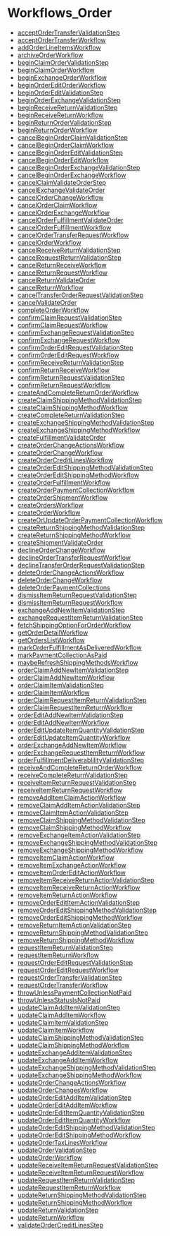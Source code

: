 
# Workflows\_Order

- [acceptOrderTransferValidationStep](../Workflows_Order/functions/core_flows.Order.Workflows_Order.acceptOrderTransferValidationStep/page.mdx)
- [acceptOrderTransferWorkflow](../Workflows_Order/functions/core_flows.Order.Workflows_Order.acceptOrderTransferWorkflow/page.mdx)
- [addOrderLineItemsWorkflow](../Workflows_Order/functions/core_flows.Order.Workflows_Order.addOrderLineItemsWorkflow/page.mdx)
- [archiveOrderWorkflow](../Workflows_Order/functions/core_flows.Order.Workflows_Order.archiveOrderWorkflow/page.mdx)
- [beginClaimOrderValidationStep](../Workflows_Order/functions/core_flows.Order.Workflows_Order.beginClaimOrderValidationStep/page.mdx)
- [beginClaimOrderWorkflow](../Workflows_Order/functions/core_flows.Order.Workflows_Order.beginClaimOrderWorkflow/page.mdx)
- [beginExchangeOrderWorkflow](../Workflows_Order/functions/core_flows.Order.Workflows_Order.beginExchangeOrderWorkflow/page.mdx)
- [beginOrderEditOrderWorkflow](../Workflows_Order/functions/core_flows.Order.Workflows_Order.beginOrderEditOrderWorkflow/page.mdx)
- [beginOrderEditValidationStep](../Workflows_Order/functions/core_flows.Order.Workflows_Order.beginOrderEditValidationStep/page.mdx)
- [beginOrderExchangeValidationStep](../Workflows_Order/functions/core_flows.Order.Workflows_Order.beginOrderExchangeValidationStep/page.mdx)
- [beginReceiveReturnValidationStep](../Workflows_Order/functions/core_flows.Order.Workflows_Order.beginReceiveReturnValidationStep/page.mdx)
- [beginReceiveReturnWorkflow](../Workflows_Order/functions/core_flows.Order.Workflows_Order.beginReceiveReturnWorkflow/page.mdx)
- [beginReturnOrderValidationStep](../Workflows_Order/functions/core_flows.Order.Workflows_Order.beginReturnOrderValidationStep/page.mdx)
- [beginReturnOrderWorkflow](../Workflows_Order/functions/core_flows.Order.Workflows_Order.beginReturnOrderWorkflow/page.mdx)
- [cancelBeginOrderClaimValidationStep](../Workflows_Order/functions/core_flows.Order.Workflows_Order.cancelBeginOrderClaimValidationStep/page.mdx)
- [cancelBeginOrderClaimWorkflow](../Workflows_Order/functions/core_flows.Order.Workflows_Order.cancelBeginOrderClaimWorkflow/page.mdx)
- [cancelBeginOrderEditValidationStep](../Workflows_Order/functions/core_flows.Order.Workflows_Order.cancelBeginOrderEditValidationStep/page.mdx)
- [cancelBeginOrderEditWorkflow](../Workflows_Order/functions/core_flows.Order.Workflows_Order.cancelBeginOrderEditWorkflow/page.mdx)
- [cancelBeginOrderExchangeValidationStep](../Workflows_Order/functions/core_flows.Order.Workflows_Order.cancelBeginOrderExchangeValidationStep/page.mdx)
- [cancelBeginOrderExchangeWorkflow](../Workflows_Order/functions/core_flows.Order.Workflows_Order.cancelBeginOrderExchangeWorkflow/page.mdx)
- [cancelClaimValidateOrderStep](../Workflows_Order/functions/core_flows.Order.Workflows_Order.cancelClaimValidateOrderStep/page.mdx)
- [cancelExchangeValidateOrder](../Workflows_Order/functions/core_flows.Order.Workflows_Order.cancelExchangeValidateOrder/page.mdx)
- [cancelOrderChangeWorkflow](../Workflows_Order/functions/core_flows.Order.Workflows_Order.cancelOrderChangeWorkflow/page.mdx)
- [cancelOrderClaimWorkflow](../Workflows_Order/functions/core_flows.Order.Workflows_Order.cancelOrderClaimWorkflow/page.mdx)
- [cancelOrderExchangeWorkflow](../Workflows_Order/functions/core_flows.Order.Workflows_Order.cancelOrderExchangeWorkflow/page.mdx)
- [cancelOrderFulfillmentValidateOrder](../Workflows_Order/functions/core_flows.Order.Workflows_Order.cancelOrderFulfillmentValidateOrder/page.mdx)
- [cancelOrderFulfillmentWorkflow](../Workflows_Order/functions/core_flows.Order.Workflows_Order.cancelOrderFulfillmentWorkflow/page.mdx)
- [cancelOrderTransferRequestWorkflow](../Workflows_Order/functions/core_flows.Order.Workflows_Order.cancelOrderTransferRequestWorkflow/page.mdx)
- [cancelOrderWorkflow](../Workflows_Order/functions/core_flows.Order.Workflows_Order.cancelOrderWorkflow/page.mdx)
- [cancelReceiveReturnValidationStep](../Workflows_Order/functions/core_flows.Order.Workflows_Order.cancelReceiveReturnValidationStep/page.mdx)
- [cancelRequestReturnValidationStep](../Workflows_Order/functions/core_flows.Order.Workflows_Order.cancelRequestReturnValidationStep/page.mdx)
- [cancelReturnReceiveWorkflow](../Workflows_Order/functions/core_flows.Order.Workflows_Order.cancelReturnReceiveWorkflow/page.mdx)
- [cancelReturnRequestWorkflow](../Workflows_Order/functions/core_flows.Order.Workflows_Order.cancelReturnRequestWorkflow/page.mdx)
- [cancelReturnValidateOrder](../Workflows_Order/functions/core_flows.Order.Workflows_Order.cancelReturnValidateOrder/page.mdx)
- [cancelReturnWorkflow](../Workflows_Order/functions/core_flows.Order.Workflows_Order.cancelReturnWorkflow/page.mdx)
- [cancelTransferOrderRequestValidationStep](../Workflows_Order/functions/core_flows.Order.Workflows_Order.cancelTransferOrderRequestValidationStep/page.mdx)
- [cancelValidateOrder](../Workflows_Order/functions/core_flows.Order.Workflows_Order.cancelValidateOrder/page.mdx)
- [completeOrderWorkflow](../Workflows_Order/functions/core_flows.Order.Workflows_Order.completeOrderWorkflow/page.mdx)
- [confirmClaimRequestValidationStep](../Workflows_Order/functions/core_flows.Order.Workflows_Order.confirmClaimRequestValidationStep/page.mdx)
- [confirmClaimRequestWorkflow](../Workflows_Order/functions/core_flows.Order.Workflows_Order.confirmClaimRequestWorkflow/page.mdx)
- [confirmExchangeRequestValidationStep](../Workflows_Order/functions/core_flows.Order.Workflows_Order.confirmExchangeRequestValidationStep/page.mdx)
- [confirmExchangeRequestWorkflow](../Workflows_Order/functions/core_flows.Order.Workflows_Order.confirmExchangeRequestWorkflow/page.mdx)
- [confirmOrderEditRequestValidationStep](../Workflows_Order/functions/core_flows.Order.Workflows_Order.confirmOrderEditRequestValidationStep/page.mdx)
- [confirmOrderEditRequestWorkflow](../Workflows_Order/functions/core_flows.Order.Workflows_Order.confirmOrderEditRequestWorkflow/page.mdx)
- [confirmReceiveReturnValidationStep](../Workflows_Order/functions/core_flows.Order.Workflows_Order.confirmReceiveReturnValidationStep/page.mdx)
- [confirmReturnReceiveWorkflow](../Workflows_Order/functions/core_flows.Order.Workflows_Order.confirmReturnReceiveWorkflow/page.mdx)
- [confirmReturnRequestValidationStep](../Workflows_Order/functions/core_flows.Order.Workflows_Order.confirmReturnRequestValidationStep/page.mdx)
- [confirmReturnRequestWorkflow](../Workflows_Order/functions/core_flows.Order.Workflows_Order.confirmReturnRequestWorkflow/page.mdx)
- [createAndCompleteReturnOrderWorkflow](../Workflows_Order/functions/core_flows.Order.Workflows_Order.createAndCompleteReturnOrderWorkflow/page.mdx)
- [createClaimShippingMethodValidationStep](../Workflows_Order/functions/core_flows.Order.Workflows_Order.createClaimShippingMethodValidationStep/page.mdx)
- [createClaimShippingMethodWorkflow](../Workflows_Order/functions/core_flows.Order.Workflows_Order.createClaimShippingMethodWorkflow/page.mdx)
- [createCompleteReturnValidationStep](../Workflows_Order/functions/core_flows.Order.Workflows_Order.createCompleteReturnValidationStep/page.mdx)
- [createExchangeShippingMethodValidationStep](../Workflows_Order/functions/core_flows.Order.Workflows_Order.createExchangeShippingMethodValidationStep/page.mdx)
- [createExchangeShippingMethodWorkflow](../Workflows_Order/functions/core_flows.Order.Workflows_Order.createExchangeShippingMethodWorkflow/page.mdx)
- [createFulfillmentValidateOrder](../Workflows_Order/functions/core_flows.Order.Workflows_Order.createFulfillmentValidateOrder/page.mdx)
- [createOrderChangeActionsWorkflow](../Workflows_Order/functions/core_flows.Order.Workflows_Order.createOrderChangeActionsWorkflow/page.mdx)
- [createOrderChangeWorkflow](../Workflows_Order/functions/core_flows.Order.Workflows_Order.createOrderChangeWorkflow/page.mdx)
- [createOrderCreditLinesWorkflow](../Workflows_Order/functions/core_flows.Order.Workflows_Order.createOrderCreditLinesWorkflow/page.mdx)
- [createOrderEditShippingMethodValidationStep](../Workflows_Order/functions/core_flows.Order.Workflows_Order.createOrderEditShippingMethodValidationStep/page.mdx)
- [createOrderEditShippingMethodWorkflow](../Workflows_Order/functions/core_flows.Order.Workflows_Order.createOrderEditShippingMethodWorkflow/page.mdx)
- [createOrderFulfillmentWorkflow](../Workflows_Order/functions/core_flows.Order.Workflows_Order.createOrderFulfillmentWorkflow/page.mdx)
- [createOrderPaymentCollectionWorkflow](../Workflows_Order/functions/core_flows.Order.Workflows_Order.createOrderPaymentCollectionWorkflow/page.mdx)
- [createOrderShipmentWorkflow](../Workflows_Order/functions/core_flows.Order.Workflows_Order.createOrderShipmentWorkflow/page.mdx)
- [createOrdersWorkflow](../Workflows_Order/functions/core_flows.Order.Workflows_Order.createOrdersWorkflow/page.mdx)
- [createOrderWorkflow](../Workflows_Order/functions/core_flows.Order.Workflows_Order.createOrderWorkflow/page.mdx)
- [createOrUpdateOrderPaymentCollectionWorkflow](../Workflows_Order/functions/core_flows.Order.Workflows_Order.createOrUpdateOrderPaymentCollectionWorkflow/page.mdx)
- [createReturnShippingMethodValidationStep](../Workflows_Order/functions/core_flows.Order.Workflows_Order.createReturnShippingMethodValidationStep/page.mdx)
- [createReturnShippingMethodWorkflow](../Workflows_Order/functions/core_flows.Order.Workflows_Order.createReturnShippingMethodWorkflow/page.mdx)
- [createShipmentValidateOrder](../Workflows_Order/functions/core_flows.Order.Workflows_Order.createShipmentValidateOrder/page.mdx)
- [declineOrderChangeWorkflow](../Workflows_Order/functions/core_flows.Order.Workflows_Order.declineOrderChangeWorkflow/page.mdx)
- [declineOrderTransferRequestWorkflow](../Workflows_Order/functions/core_flows.Order.Workflows_Order.declineOrderTransferRequestWorkflow/page.mdx)
- [declineTransferOrderRequestValidationStep](../Workflows_Order/functions/core_flows.Order.Workflows_Order.declineTransferOrderRequestValidationStep/page.mdx)
- [deleteOrderChangeActionsWorkflow](../Workflows_Order/functions/core_flows.Order.Workflows_Order.deleteOrderChangeActionsWorkflow/page.mdx)
- [deleteOrderChangeWorkflow](../Workflows_Order/functions/core_flows.Order.Workflows_Order.deleteOrderChangeWorkflow/page.mdx)
- [deleteOrderPaymentCollections](../Workflows_Order/functions/core_flows.Order.Workflows_Order.deleteOrderPaymentCollections/page.mdx)
- [dismissItemReturnRequestValidationStep](../Workflows_Order/functions/core_flows.Order.Workflows_Order.dismissItemReturnRequestValidationStep/page.mdx)
- [dismissItemReturnRequestWorkflow](../Workflows_Order/functions/core_flows.Order.Workflows_Order.dismissItemReturnRequestWorkflow/page.mdx)
- [exchangeAddNewItemValidationStep](../Workflows_Order/functions/core_flows.Order.Workflows_Order.exchangeAddNewItemValidationStep/page.mdx)
- [exchangeRequestItemReturnValidationStep](../Workflows_Order/functions/core_flows.Order.Workflows_Order.exchangeRequestItemReturnValidationStep/page.mdx)
- [fetchShippingOptionForOrderWorkflow](../Workflows_Order/functions/core_flows.Order.Workflows_Order.fetchShippingOptionForOrderWorkflow/page.mdx)
- [getOrderDetailWorkflow](../Workflows_Order/functions/core_flows.Order.Workflows_Order.getOrderDetailWorkflow/page.mdx)
- [getOrdersListWorkflow](../Workflows_Order/functions/core_flows.Order.Workflows_Order.getOrdersListWorkflow/page.mdx)
- [markOrderFulfillmentAsDeliveredWorkflow](../Workflows_Order/functions/core_flows.Order.Workflows_Order.markOrderFulfillmentAsDeliveredWorkflow/page.mdx)
- [markPaymentCollectionAsPaid](../Workflows_Order/functions/core_flows.Order.Workflows_Order.markPaymentCollectionAsPaid/page.mdx)
- [maybeRefreshShippingMethodsWorkflow](../Workflows_Order/functions/core_flows.Order.Workflows_Order.maybeRefreshShippingMethodsWorkflow/page.mdx)
- [orderClaimAddNewItemValidationStep](../Workflows_Order/functions/core_flows.Order.Workflows_Order.orderClaimAddNewItemValidationStep/page.mdx)
- [orderClaimAddNewItemWorkflow](../Workflows_Order/functions/core_flows.Order.Workflows_Order.orderClaimAddNewItemWorkflow/page.mdx)
- [orderClaimItemValidationStep](../Workflows_Order/functions/core_flows.Order.Workflows_Order.orderClaimItemValidationStep/page.mdx)
- [orderClaimItemWorkflow](../Workflows_Order/functions/core_flows.Order.Workflows_Order.orderClaimItemWorkflow/page.mdx)
- [orderClaimRequestItemReturnValidationStep](../Workflows_Order/functions/core_flows.Order.Workflows_Order.orderClaimRequestItemReturnValidationStep/page.mdx)
- [orderClaimRequestItemReturnWorkflow](../Workflows_Order/functions/core_flows.Order.Workflows_Order.orderClaimRequestItemReturnWorkflow/page.mdx)
- [orderEditAddNewItemValidationStep](../Workflows_Order/functions/core_flows.Order.Workflows_Order.orderEditAddNewItemValidationStep/page.mdx)
- [orderEditAddNewItemWorkflow](../Workflows_Order/functions/core_flows.Order.Workflows_Order.orderEditAddNewItemWorkflow/page.mdx)
- [orderEditUpdateItemQuantityValidationStep](../Workflows_Order/functions/core_flows.Order.Workflows_Order.orderEditUpdateItemQuantityValidationStep/page.mdx)
- [orderEditUpdateItemQuantityWorkflow](../Workflows_Order/functions/core_flows.Order.Workflows_Order.orderEditUpdateItemQuantityWorkflow/page.mdx)
- [orderExchangeAddNewItemWorkflow](../Workflows_Order/functions/core_flows.Order.Workflows_Order.orderExchangeAddNewItemWorkflow/page.mdx)
- [orderExchangeRequestItemReturnWorkflow](../Workflows_Order/functions/core_flows.Order.Workflows_Order.orderExchangeRequestItemReturnWorkflow/page.mdx)
- [orderFulfillmentDeliverablilityValidationStep](../Workflows_Order/functions/core_flows.Order.Workflows_Order.orderFulfillmentDeliverablilityValidationStep/page.mdx)
- [receiveAndCompleteReturnOrderWorkflow](../Workflows_Order/functions/core_flows.Order.Workflows_Order.receiveAndCompleteReturnOrderWorkflow/page.mdx)
- [receiveCompleteReturnValidationStep](../Workflows_Order/functions/core_flows.Order.Workflows_Order.receiveCompleteReturnValidationStep/page.mdx)
- [receiveItemReturnRequestValidationStep](../Workflows_Order/functions/core_flows.Order.Workflows_Order.receiveItemReturnRequestValidationStep/page.mdx)
- [receiveItemReturnRequestWorkflow](../Workflows_Order/functions/core_flows.Order.Workflows_Order.receiveItemReturnRequestWorkflow/page.mdx)
- [removeAddItemClaimActionWorkflow](../Workflows_Order/functions/core_flows.Order.Workflows_Order.removeAddItemClaimActionWorkflow/page.mdx)
- [removeClaimAddItemActionValidationStep](../Workflows_Order/functions/core_flows.Order.Workflows_Order.removeClaimAddItemActionValidationStep/page.mdx)
- [removeClaimItemActionValidationStep](../Workflows_Order/functions/core_flows.Order.Workflows_Order.removeClaimItemActionValidationStep/page.mdx)
- [removeClaimShippingMethodValidationStep](../Workflows_Order/functions/core_flows.Order.Workflows_Order.removeClaimShippingMethodValidationStep/page.mdx)
- [removeClaimShippingMethodWorkflow](../Workflows_Order/functions/core_flows.Order.Workflows_Order.removeClaimShippingMethodWorkflow/page.mdx)
- [removeExchangeItemActionValidationStep](../Workflows_Order/functions/core_flows.Order.Workflows_Order.removeExchangeItemActionValidationStep/page.mdx)
- [removeExchangeShippingMethodValidationStep](../Workflows_Order/functions/core_flows.Order.Workflows_Order.removeExchangeShippingMethodValidationStep/page.mdx)
- [removeExchangeShippingMethodWorkflow](../Workflows_Order/functions/core_flows.Order.Workflows_Order.removeExchangeShippingMethodWorkflow/page.mdx)
- [removeItemClaimActionWorkflow](../Workflows_Order/functions/core_flows.Order.Workflows_Order.removeItemClaimActionWorkflow/page.mdx)
- [removeItemExchangeActionWorkflow](../Workflows_Order/functions/core_flows.Order.Workflows_Order.removeItemExchangeActionWorkflow/page.mdx)
- [removeItemOrderEditActionWorkflow](../Workflows_Order/functions/core_flows.Order.Workflows_Order.removeItemOrderEditActionWorkflow/page.mdx)
- [removeItemReceiveReturnActionValidationStep](../Workflows_Order/functions/core_flows.Order.Workflows_Order.removeItemReceiveReturnActionValidationStep/page.mdx)
- [removeItemReceiveReturnActionWorkflow](../Workflows_Order/functions/core_flows.Order.Workflows_Order.removeItemReceiveReturnActionWorkflow/page.mdx)
- [removeItemReturnActionWorkflow](../Workflows_Order/functions/core_flows.Order.Workflows_Order.removeItemReturnActionWorkflow/page.mdx)
- [removeOrderEditItemActionValidationStep](../Workflows_Order/functions/core_flows.Order.Workflows_Order.removeOrderEditItemActionValidationStep/page.mdx)
- [removeOrderEditShippingMethodValidationStep](../Workflows_Order/functions/core_flows.Order.Workflows_Order.removeOrderEditShippingMethodValidationStep/page.mdx)
- [removeOrderEditShippingMethodWorkflow](../Workflows_Order/functions/core_flows.Order.Workflows_Order.removeOrderEditShippingMethodWorkflow/page.mdx)
- [removeReturnItemActionValidationStep](../Workflows_Order/functions/core_flows.Order.Workflows_Order.removeReturnItemActionValidationStep/page.mdx)
- [removeReturnShippingMethodValidationStep](../Workflows_Order/functions/core_flows.Order.Workflows_Order.removeReturnShippingMethodValidationStep/page.mdx)
- [removeReturnShippingMethodWorkflow](../Workflows_Order/functions/core_flows.Order.Workflows_Order.removeReturnShippingMethodWorkflow/page.mdx)
- [requestItemReturnValidationStep](../Workflows_Order/functions/core_flows.Order.Workflows_Order.requestItemReturnValidationStep/page.mdx)
- [requestItemReturnWorkflow](../Workflows_Order/functions/core_flows.Order.Workflows_Order.requestItemReturnWorkflow/page.mdx)
- [requestOrderEditRequestValidationStep](../Workflows_Order/functions/core_flows.Order.Workflows_Order.requestOrderEditRequestValidationStep/page.mdx)
- [requestOrderEditRequestWorkflow](../Workflows_Order/functions/core_flows.Order.Workflows_Order.requestOrderEditRequestWorkflow/page.mdx)
- [requestOrderTransferValidationStep](../Workflows_Order/functions/core_flows.Order.Workflows_Order.requestOrderTransferValidationStep/page.mdx)
- [requestOrderTransferWorkflow](../Workflows_Order/functions/core_flows.Order.Workflows_Order.requestOrderTransferWorkflow/page.mdx)
- [throwUnlessPaymentCollectionNotPaid](../Workflows_Order/functions/core_flows.Order.Workflows_Order.throwUnlessPaymentCollectionNotPaid/page.mdx)
- [throwUnlessStatusIsNotPaid](../Workflows_Order/functions/core_flows.Order.Workflows_Order.throwUnlessStatusIsNotPaid/page.mdx)
- [updateClaimAddItemValidationStep](../Workflows_Order/functions/core_flows.Order.Workflows_Order.updateClaimAddItemValidationStep/page.mdx)
- [updateClaimAddItemWorkflow](../Workflows_Order/functions/core_flows.Order.Workflows_Order.updateClaimAddItemWorkflow/page.mdx)
- [updateClaimItemValidationStep](../Workflows_Order/functions/core_flows.Order.Workflows_Order.updateClaimItemValidationStep/page.mdx)
- [updateClaimItemWorkflow](../Workflows_Order/functions/core_flows.Order.Workflows_Order.updateClaimItemWorkflow/page.mdx)
- [updateClaimShippingMethodValidationStep](../Workflows_Order/functions/core_flows.Order.Workflows_Order.updateClaimShippingMethodValidationStep/page.mdx)
- [updateClaimShippingMethodWorkflow](../Workflows_Order/functions/core_flows.Order.Workflows_Order.updateClaimShippingMethodWorkflow/page.mdx)
- [updateExchangeAddItemValidationStep](../Workflows_Order/functions/core_flows.Order.Workflows_Order.updateExchangeAddItemValidationStep/page.mdx)
- [updateExchangeAddItemWorkflow](../Workflows_Order/functions/core_flows.Order.Workflows_Order.updateExchangeAddItemWorkflow/page.mdx)
- [updateExchangeShippingMethodValidationStep](../Workflows_Order/functions/core_flows.Order.Workflows_Order.updateExchangeShippingMethodValidationStep/page.mdx)
- [updateExchangeShippingMethodWorkflow](../Workflows_Order/functions/core_flows.Order.Workflows_Order.updateExchangeShippingMethodWorkflow/page.mdx)
- [updateOrderChangeActionsWorkflow](../Workflows_Order/functions/core_flows.Order.Workflows_Order.updateOrderChangeActionsWorkflow/page.mdx)
- [updateOrderChangesWorkflow](../Workflows_Order/functions/core_flows.Order.Workflows_Order.updateOrderChangesWorkflow/page.mdx)
- [updateOrderEditAddItemValidationStep](../Workflows_Order/functions/core_flows.Order.Workflows_Order.updateOrderEditAddItemValidationStep/page.mdx)
- [updateOrderEditAddItemWorkflow](../Workflows_Order/functions/core_flows.Order.Workflows_Order.updateOrderEditAddItemWorkflow/page.mdx)
- [updateOrderEditItemQuantityValidationStep](../Workflows_Order/functions/core_flows.Order.Workflows_Order.updateOrderEditItemQuantityValidationStep/page.mdx)
- [updateOrderEditItemQuantityWorkflow](../Workflows_Order/functions/core_flows.Order.Workflows_Order.updateOrderEditItemQuantityWorkflow/page.mdx)
- [updateOrderEditShippingMethodValidationStep](../Workflows_Order/functions/core_flows.Order.Workflows_Order.updateOrderEditShippingMethodValidationStep/page.mdx)
- [updateOrderEditShippingMethodWorkflow](../Workflows_Order/functions/core_flows.Order.Workflows_Order.updateOrderEditShippingMethodWorkflow/page.mdx)
- [updateOrderTaxLinesWorkflow](../Workflows_Order/functions/core_flows.Order.Workflows_Order.updateOrderTaxLinesWorkflow/page.mdx)
- [updateOrderValidationStep](../Workflows_Order/functions/core_flows.Order.Workflows_Order.updateOrderValidationStep/page.mdx)
- [updateOrderWorkflow](../Workflows_Order/functions/core_flows.Order.Workflows_Order.updateOrderWorkflow/page.mdx)
- [updateReceiveItemReturnRequestValidationStep](../Workflows_Order/functions/core_flows.Order.Workflows_Order.updateReceiveItemReturnRequestValidationStep/page.mdx)
- [updateReceiveItemReturnRequestWorkflow](../Workflows_Order/functions/core_flows.Order.Workflows_Order.updateReceiveItemReturnRequestWorkflow/page.mdx)
- [updateRequestItemReturnValidationStep](../Workflows_Order/functions/core_flows.Order.Workflows_Order.updateRequestItemReturnValidationStep/page.mdx)
- [updateRequestItemReturnWorkflow](../Workflows_Order/functions/core_flows.Order.Workflows_Order.updateRequestItemReturnWorkflow/page.mdx)
- [updateReturnShippingMethodValidationStep](../Workflows_Order/functions/core_flows.Order.Workflows_Order.updateReturnShippingMethodValidationStep/page.mdx)
- [updateReturnShippingMethodWorkflow](../Workflows_Order/functions/core_flows.Order.Workflows_Order.updateReturnShippingMethodWorkflow/page.mdx)
- [updateReturnValidationStep](../Workflows_Order/functions/core_flows.Order.Workflows_Order.updateReturnValidationStep/page.mdx)
- [updateReturnWorkflow](../Workflows_Order/functions/core_flows.Order.Workflows_Order.updateReturnWorkflow/page.mdx)
- [validateOrderCreditLinesStep](../Workflows_Order/functions/core_flows.Order.Workflows_Order.validateOrderCreditLinesStep/page.mdx)
